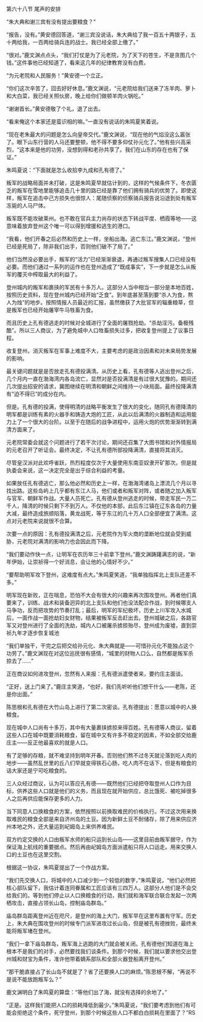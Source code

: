 

第六十八节 尾声的安排

“朱大典和谢三宾有没有提出要粮食？”

“报告，没有。”黄安德回答道，“谢三宾没说话，朱大典给了我一百五十两银子，五十两给我，一百两给骑兵连的战士。我已经全部上缴了。”

“很对。”鹿文渊点点头，“我们打仗是为了元老院，为了天下的苍生，不是贪图几个钱。”这件事他已经知道了，看来这几年的纪律教育没有白费。

“为元老院和人民服务！”黄安德一个立正。

“你们这次辛苦了，回去好好休息。”鹿文渊说，“元老院给我们送来了冻羊肉、萝卜和大白菜，我已经关照伙房，晚上给你们做顿羊肉火锅吃。”

“谢谢首长。”黄安德敬了个礼，退了出去。

“看来俺这个本家还是蛮识相的嘛。”一直没有说话的朱鸣夏笑着说。

“现在老朱最大的问题是怎么向皇帝交代。”鹿文渊说，“现在他的气焰没这么嚣张了。眼下山东行营的人马还要整顿，他不得不要多仰仗孙元化了。”他有些兴高采烈，“这本来是他的功劳，没想到得和老孙共享了。我们在山东的存在也有了保证。”

朱鸣夏说：“下面就是怎么收拾李九成和孔有德了。”

叛军的战略局面并未打破，这是朱鸣夏早就估计到的，这样的气候条件下，冬衣匮乏的叛军在雪地里能够追击几十里的路已经是靠了他们拥有骑兵的优势了。即使这样，叛军在追击中己方损失也很惊人：尾随侦察的侦察骑兵报告说沿途到处有叛军冻毙的人马尸体。

叛军既不能攻破莱州。也不敢在官兵主力尚存的状态下转战平度、栖霞等地――这意味着放弃登州这个唯一可以得到增援和逃生的港口。

“我看，他们开春之后必然和历史上一样，坐船出海。逃亡东江。”鹿文渊说，“登州已经是死局了，除非我们出手，否则他们破不了局了。”

他们当然没必要出手，叛军的“活力”已经渐渐衰退，再通过叛军搜集人口已经没有必要。而他们通过一系列的运作也在登州造成了“既成事实”，下一步就是怎么从叛军的覆灭中榨取最大的利益了。

登州城内的叛军和裹挟的军民有十多万人。这部分人当中相当一部分是本地百姓，按照历史资料，现在登州城内已经开始“乏食”。到年底甚至落到要“杀人为食，熬人为烛”的地步。按照情报人员最近的汇报，虽然缴获了大批官军的辎重粮草，但是叛军也已经开始屠宰牛马牲畜为食。

而且历史上孔有德逃走的时候对全城进行了全面的屠戮抢劫。“杀劫淫污。备极残酷”。所以三人商议，为了避免城中人口牲畜损失过多，把收复登州提上了议事日程。

收复登州，消灭叛军在军事上难度不大，主要考虑的是政治因素和对未来局势发展的影响。

最关键问题就是是否放走孔有德投满清。从历史上看，孔有德等人逃出登州之后，几个月内一直在渤海湾内各岛流亡，显然对是否投满清是有过很大犹豫的。期间还几次提出招安的请求，冀图继续在明清和朝鲜之间维持一小块局面。最终投降满清有“迫不得已”的成分在内。

但是。孔有德的投满，使得明清的战略平衡发生了很大的变化，随同孔有德降清的明军都是训练有素的火器手和铸造大炮的工匠，从此以后满清的火器制造和运用能力上了一个很大的台阶。以至于在随后的战争进程中，运用火炮的优势渐渐转到满清方面来了。

元老院常委会就这个问题进行了若干次讨论，期间还召集了大图书馆和对外情报局的元老召开了听证会。最终决定，不让孔有德所部投降满清，直接将其消灭。

尽管皇汉派对此欢呼雀跃，热烈程度仅次于大量使用东南亚奴隶开矿那次。但是就执委会来说，这一决定完全是出于综合利益的考量。

如果放任孔有德逃亡，那么他必然和历史上一样，在渤海湾诸岛上漂流几个月以寻找出路。这些岛屿上几乎都有东江人马，他们或者和叛军对阵，或者随之加入叛军与官军、朝鲜军作战。大量人员死亡。孔有德从登州逃走的时候，带走军民一万二千人，降清的时候只剩下不到万人。不仅他的本部，此后东江镇在辽东各岛的力量大减，最终造成旅顺陷落，黄龙战死，等于东江的几十万人口全部便宜了满清。这点对元老院来说就很不合算。

次要一点的原因：孔有德投满清之后，元老院作为军火商的垄断地位就会受到威胁，元老院对满清的影响力也会因此而下降。

“我们要动作快一点，让明军在农历年三十前拿下登州。”鹿文渊踌躇满志的说，“新年伊始，让崇祯得一个好消息，会让他的心情好不少。”

“要帮助明军攻下登州，这难度有点大。”朱鸣夏笑道，“我单独指挥北上支队还差不多。”

明军现在新败，正在喘息，恐怕不大会有很大的兴趣来再次围攻登州。再者他们真要来了，训练、战术和装备迥异的北上支队和他们也没法配合作战，到时候哪支人马争功，反而把攻势的节奏打乱；最后，明军的军纪极坏，历史上川军攻入水城后，一面作战一面抢劫妇女财物，结果被叛军反击赶出去。登州城破之后，各路官军又对登州进行了全面的洗劫，城内人口被屠杀掳掠殆尽，登州成为废墟，直到崇祯九年才逐步恢复城池

“我们单独干，干完之后把交给孙元化、朱大典就是――可惜孙元化不能独占这个功劳了。”鹿文渊现在对这位巡抚很有感情，“城里的财物人口么，自然都是叛军杀掠去了……”

正在商议如何进攻登州，忽然有人来报：孔有德派遣使者来，要约庄主面谈。

“正好，送上门来了。”鹿庄主笑道，“也好，我们先听听他们想干什么――老陈，还是你出面。”

陈思根和孔有德在大竹山岛上进行了第二次密谈。孔有德提出：愿意以城中的人换粮食。

现在城中人口尚有十多万，其中有大量裹挟掳掠来得百姓。孔有德等人商议，留着这些人口在城中既要消耗粮食，留在城中又有许多不稳定的因素，不如全部交给鹿庄主――反正他最喜欢的就是人口。

有了足够的存粮，就不难坚持到明年开春。否则他们熬不过冬天就沦落到吃人肉的地步――虽然乱世里的丘八们早就变得铁石心肠，吃人肉不在话下，但是有粮食的话大家还是宁可吃粮食的。

三人众经过商议，认为可以答应孔有德――既然他们已经把夺取登州人口作为目标，供养这些人口就是他们的义务，而且现在就开始供应，总比饿死、被吃掉很多人之后再供应能保存更多的人力。

当下同意人口换粮食的方案，依然按照以前换取难民的价格执行。不过这次用来换取难民的粮食全部是来自济州岛的土豆。因为新鲜土豆不耐储存，除了用来供应济州本地之外，还大量运到屺姆岛上来供养难民。

双方约定交换的人口由叛军水师的船只运到长山岛――这里目前由叛军据守，作为保证海上航线的重要据点。然后再由屺姆岛方面派遣船只将人口运走。用来交换人口的土豆也在这里交割。

根据这一协议，朱鸣夏提出了一个作战方案。

“我们先交换人口，将城中的人口减少到一个较低的数字，”朱鸣夏说，“他们必然把核心部队留下，我估计着连同眷属和工匠应该有三四万人。这部分人他们是不会交给我们的。等到他们停止以人口换粮食的行动，我们就和海军联合联合发起一次两栖攻击，直接占领长山岛，控制庙岛群岛。”

庙岛群岛距离登州近在咫尺，是登州的海上大门，叛军早在这里布置有守军。历史上，朱大典在围攻登州的时候专门派军进攻过长山岛，但是被孔有德挫败，最终未能将叛军堵在登州。

“我们一拿下庙岛群岛，叛军海上逃跑的大门就会被关闭。孔有德他们知道在海上根本不是我们的对手，必然要找我们谈条件。到那个时候，我们就以要求他交出登州城和财宝为条件，准许他带着嫡系部队和全部火器登船离开登州。”

“那干脆直接占了长山岛不就是了？省了还要换人口的麻烦。”陈思根不解，“再说不是说不能放跑叛军么？”

鹿文渊明白了朱鸣夏的算盘：“等他们出了海，就没有选择的余地了。”

“正是。这样我们能把人口的损耗降低到最少。”朱鸣夏说，“我们要考虑到他们有可能会拒绝这个条件，死守登州，到那个时候这些人口不都白白损耗在里面了？”RS

